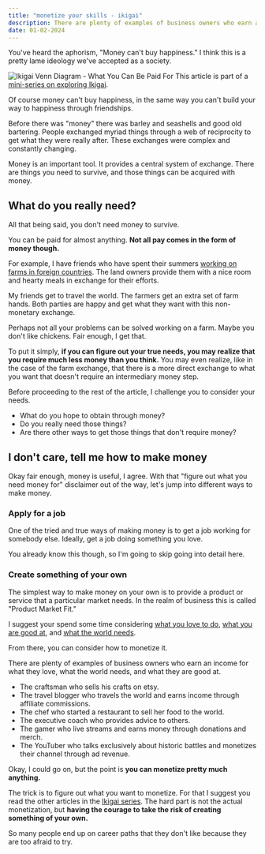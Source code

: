 ```yaml
---
title: "monetize your skills - ikigai"
description: There are plenty of examples of business owners who earn an income for what they love, what the world needs, and what they are good at.
date: 01-02-2024
---
```


You've heard the aphorism, "Money can't buy happiness."
I think this is a pretty lame ideology we've accepted as a society.

![Ikigai Venn Diagram - What You Can Be Paid For](/images/articles/ikigai-paid-for.png)
This article is part of a [mini-series on exploring Ikigai](/blog/finding-your-ikigai).


Of course money can't buy happiness, in the same way you can't build your way to happiness through friendships.

Before there was "money" there was barley and seashells and good old bartering.
People exchanged myriad things through a web of reciprocity to get what they were really after.
These exchanges were complex and constantly changing.

Money is an important tool.
It provides a central system of exchange.
There are things you need to survive, and those things can be acquired with money.

## What do you really need?

All that being said, you don't need money to survive.

You can be paid for almost anything.
**Not all pay comes in the form of money though.**

<Quote text="Wealth consists not in having great possessions, but in having few wants." author="Epictetus"/>

For example, I have friends who have spent their summers [working on farms in foreign countries](https://wwoof.net/).
The land owners provide them with a nice room and hearty meals in exchange for their efforts.

My friends get to travel the world.
The farmers get an extra set of farm hands.
Both parties are happy and get what they want with this non-monetary exchange.

Perhaps not all your problems can be solved working on a farm.
Maybe you don't like chickens.
Fair enough, I get that.

To put it simply, **if you can figure out your true needs, you may realize that you require much less money than you think.**
You may even realize, like in the case of the farm exchange, that there is a more direct exchange to what you want that doesn't require an intermediary money step.

Before proceeding to the rest of the article, I challenge you to consider your needs.

- What do you hope to obtain through money?
- Do you really need those things?
- Are there other ways to get those things that don't require money?

## I don't care, tell me how to make money

Okay fair enough, money is useful, I agree.
With that "figure out what you need money for" disclaimer out of the way, let's jump into different ways to make money.


### Apply for a job

One of the tried and true ways of making money is to get a job working for somebody else.
Ideally, get a job doing something you love.

You already know this though, so I'm going to skip going into detail here.

### Create something of your own

The simplest way to make money on your own is to provide a product or service that a particular market needs.
In the realm of business this is called "Product Market Fit."

I suggest your spend some time considering [what you love to do](/blog/what-you-love-to-do), [what you are good at](/blog/what-you-are-good-at), and [what the world needs](/blog/what-the-world-needs).

From there, you can consider how to monetize it.

There are plenty of examples of business owners who earn an income for what they love, what the world needs, and what they are good at.

- The craftsman who sells his crafts on etsy.
- The travel blogger who travels the world and earns income through affiliate commissions.
- The chef who started a restaurant to sell her food to the world.
- The executive coach who provides advice to others.
- The gamer who live streams and earns money through donations and merch.
- The YouTuber who talks exclusively about historic battles and monetizes their channel through ad revenue.

Okay, I could go on, but the point is **you can monetize pretty much anything.**

The trick is to figure out what you want to monetize. For that I suggest you read the other articles in the [Ikigai series](/blog/finding-your-ikigai).
The hard part is not the actual monetization, but **having the courage to take the risk of creating something of your own.**

So many people end up on career paths that they don't like because they are too afraid to try.